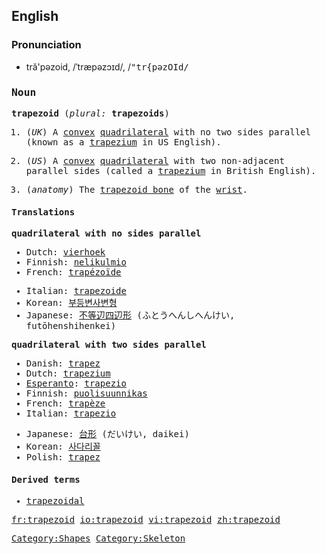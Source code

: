 {{wikipedia}}
==English==

===Pronunciation===

*tră'pəzoid, /ˈtræpəzɔɪd/, /<tt>"tr{pəzOId<tt>/

===Noun===
'''trapezoid''' (''plural:'' '''trapezoids''')

#{{geometry}} (''UK'') A [[convex]] [[quadrilateral]] with no two sides parallel (known as a [[trapezium]] in US English).
#{{geometry}} (''US'') A [[convex]] [[quadrilateral]] with two non-adjacent parallel sides (called a [[trapezium]] in British English).
#(''anatomy'') The [[trapezoid bone]] of the [[wrist]].

====Translations====

'''quadrilateral with no sides parallel'''
{{top}}
*Dutch: [[vierhoek]] {{n}}
*Finnish: [[nelikulmio]]
*French: [[trapézoïde]] {{m}}
{{mid}}
*Italian: [[trapezoide]]
*Korean: [[부등변사변형]]
*Japanese: [[不等辺四辺形]] (ふとうへんしへんけい, futōhenshihenkei)
{{bottom}}

'''quadrilateral with two sides parallel'''
{{top}}
*Danish: [[trapez]] {{n}}
*Dutch: [[trapezium]] {{n}}
*[[Esperanto]]: [[trapezio]]
*Finnish: [[puolisuunnikas]]
*French: [[trapèze]] {{m}}
*Italian: [[trapezio]] {{m}}
{{mid}}
*Japanese: [[台形]] (だいけい, daikei)
*Korean: [[사다리꼴]]
*Polish: [[trapez]] {{m}}
{{bottom}}

====Derived terms====
*[[trapezoidal]]

[[Category:Shapes]]
[[Category:Skeleton]]

[[fr:trapezoid]]
[[io:trapezoid]]
[[vi:trapezoid]]
[[zh:trapezoid]]